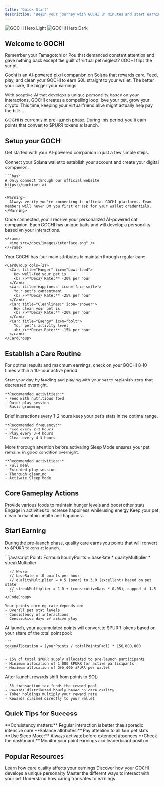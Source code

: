 ```yaml
---
title: 'Quick Start'
description: 'Begin your journey with GOCHI in minutes and start earning rewards'
---
```


<img
  className="block dark:hidden"
  src="https://media.discordapp.net/attachments/1224667348620021830/1360179979660427374/gochibanner3.webp?ex=67fb7f52&is=67fa2dd2&hm=ac7b5430613eabcfa4adbb9bbdf08a1cfa10b0ab2938a6cf8ed568d139dc90a8&=&format=webp&width=1637&height=545"
  alt="GOCHI Hero Light"
/>
<img
  className="hidden dark:block"
  src="https://media.discordapp.net/attachments/1224667348620021830/1360179979660427374/gochibanner3.webp?ex=67fb7f52&is=67fa2dd2&hm=ac7b5430613eabcfa4adbb9bbdf08a1cfa10b0ab2938a6cf8ed568d139dc90a8&=&format=webp&width=1637&height=545"
  alt="GOCHI Hero Dark"
/>

## Welcome to GOCHI

Remember your Tamagotchi or Pou that demanded constant attention and gave nothing back except the guilt of virtual pet neglect? GOCHI flips the script.

Gochi is an AI-powered pixel companion on Solana that rewards care. Feed, play, and clean your GOCHI to earn SOL straight to your wallet. The better your care, the bigger your earnings.

With adaptive AI that develops a unique personality based on your interactions, GOCHI creates a compelling loop: love your pet, grow your crypto. This time, keeping your virtual friend alive might actually help pay the bills... 

<Note>
  GOCHI is currently in pre-launch phase. During this period, you'll earn points that convert to $PURR tokens at launch.
</Note>

## Setup your GOCHI

Get started with your AI-powered companion in just a few simple steps.

<Steps>
  <Step title="Create Your Account">
    Connect your Solana wallet to establish your account and create your digital companion.
    
    ```bash
    # Only connect through our official website
    https://gochipet.ai
    ```

    <Warning>
      Always verify you're connecting to official GOCHI platforms. Team members will never DM you first or ask for your wallet credentials.
    </Warning>
  </Step>
  <Step title="Meet Your GOCHI">
    Once connected, you'll receive your personalized AI-powered cat companion. Each GOCHI has unique traits and will develop a personality based on your interactions.
    
    <Frame>
      <img src=/docs/images/interface.png" />
    </Frame>
  </Step>
  <Step title="Understand Basic Care">
    Your GOCHI has four main attributes to maintain through regular care:
    
    <CardGroup cols={2}>
      <Card title="Hunger" icon="bowl-food">
        How well-fed your pet is
        <br />**Decay Rate:** -30% per hour
      </Card>
      <Card title="Happiness" icon="face-smile">
        Your pet's contentment
        <br />**Decay Rate:** -25% per hour
      </Card>
      <Card title="Cleanliness" icon="shower">
        How clean your pet is
        <br />**Decay Rate:** -20% per hour
      </Card>
      <Card title="Energy" icon="bolt">
        Your pet's activity level
        <br />**Decay Rate:** -15% per hour
      </Card>
    </CardGroup>
  </Step>
</Steps>

## Establish a Care Routine

For optimal results and maximum earnings, check on your GOCHI 8-10 times within a 10-hour active period.

<AccordionGroup>
  <Accordion icon="sun" title="Morning Care">
    Start your day by feeding and playing with your pet to replenish stats that decreased overnight.
    
    **Recommended activities:**
    - Feed with nutritious food
    - Quick play session
    - Basic grooming
  </Accordion>
  <Accordion icon="clock" title="Regular Check-ins">
    Brief interactions every 1-2 hours keep your pet's stats in the optimal range.
    
    **Recommended frequency:**
    - Feed every 2-3 hours
    - Play every 3-4 hours
    - Clean every 4-5 hours
  </Accordion>
  <Accordion icon="moon" title="Evening Care">
    More thorough attention before activating Sleep Mode ensures your pet remains in good condition overnight.
    
    **Recommended activities:**
    - Full meal
    - Extended play session
    - Thorough cleaning
    - Activate Sleep Mode
  </Accordion>
</AccordionGroup>

## Core Gameplay Actions

<CardGroup cols={3}>
  <Card title="Feeding" icon="utensils" href="/care-activities#feeding">
    Provide various foods to maintain hunger levels and boost other stats
  </Card>
  <Card title="Playing" icon="toy" href="/care-activities#playing">
    Engage in activities to increase happiness while using energy
  </Card>
  <Card title="Cleaning" icon="broom" href="/care-activities#cleaning">
    Keep your pet clean to maintain health and happiness
  </Card>
</CardGroup>

## Start Earning

During the pre-launch phase, quality care earns you points that will convert to $PURR tokens at launch.

<Tabs>
  <Tab title="Points Earning">
    <CodeGroup>
      ```javascript Points Formula
      hourlyPoints = baseRate * qualityMultiplier * streakMultiplier
      
      // Where:
      // baseRate = 10 points per hour
      // qualityMultiplier = 0.5 (poor) to 3.0 (excellent) based on pet state
      // streakMultiplier = 1.0 + (consecutiveDays * 0.05), capped at 1.5
      ```
    </CodeGroup>

    Your points earning rate depends on:
    - Overall pet stat levels
    - Consistency of interactions
    - Consecutive days of active play
  </Tab>
  <Tab title="Token Conversion">
    At launch, your accumulated points will convert to $PURR tokens based on your share of the total point pool:
    
    ```
    tokenAllocation = (yourPoints / totalPointsPool) * 150,000,000
    ```
    
    - 15% of total $PURR supply allocated to pre-launch participants
    - Minimum allocation of 1,000 $PURR for active participants
    - Maximum allocation of 500,000 $PURR per wallet
  </Tab>
  <Tab title="Post-Launch Rewards">
    After launch, rewards shift from points to SOL:
    
    - 5% transaction tax funds the reward pool
    - Rewards distributed hourly based on care quality
    - Token holdings multiply your reward rate
    - Rewards claimed directly to your wallet
  </Tab>
</Tabs>

## Quick Tips for Success

<Check>
  **Consistency matters:** Regular interaction is better than sporadic intensive care
</Check>
<Check>
  **Balance attributes:** Pay attention to all four pet stats
</Check>
<Check>
  **Use Sleep Mode:** Always activate before extended absences
</Check>
<Check>
  **Check the dashboard:** Monitor your point earnings and leaderboard position
</Check>

## Popular Resources

<CardGroup cols={2}>
  <Card title="Pet Stats & Needs" icon="chart-line" href="/pet-mechanics-ai/pet-stats-needs">
    Learn how care quality affects your earnings
  </Card>
  <Card title="AI Personality System" icon="robot" href="/pet-mechanics-ai/ai-personality">
    Discover how your GOCHI develops a unique personality
  </Card>
  <Card title="Care Activities" icon="hand-holding-heart" href="/pet-mechanics-ai/care-activities">
    Master the different ways to interact with your pet
  </Card>
  <Card title="Earning Mechanics" icon="coins" href="/earning-mechanics/care-to-earn">
    Understand how caring translates to earnings
  </Card>
</CardGroup>